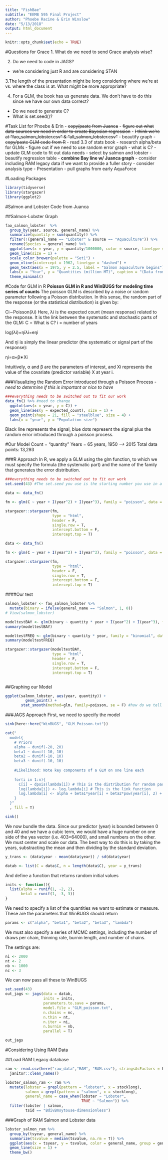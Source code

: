 ```yaml
---
title: "FishBae"
subtitle: "EEMB 595 Final Project" 
author: "Phoebe Racine & Erin Winslow"
date: "5/13/2018"
output: html_document
---
```


```r
knitr::opts_chunk$set(echo = TRUE)
```

#Questions for Grace
1. What do we need to send Grace analysis wise?

2. Do we need to code in JAGS?
- we're considering just R and are considering STAN

3.The length of the presentation might be long considering where we're at vs. where the class is at. What might be more appropriate?

4. For a GLM, the book has us generate data. We don't have to do this since we have our own data correct?
- Do we need to generate C?
- What is set.seed()?

#Task List for Phoebe & Erin
- ~~copy/paste from Juanca~~
  - ~~figure out what data sources we need in order to create Bayesian regression~~
  - ~~I think we're at "fao_salmon_lobster.csv" & "all_salmon_lobster.csv"~~
  - beautify graph 
- ~~copy/paste GLM code from R~~
- read 3.3 of stats book
- research alpha/beta for GLMs
- figure out if we need to use random error graph
- what is C?
- update GLM code to fit out data needs
  - select by salmon and lobster
- beautify regression table
- **combine Bay line w/ Juanca graph**
- consider including RAM legacy data if we want to provide a fuller story
  - consider analysis type
- Presentation
  - pull graphs from early AquaForce
  



#Loading Packages
```r
library(tidyverse)
library(stargazer)
library(ggplot2)

```


#Salmon and Lobster Code from Juanca


##Salmon-Lobster Graph
```r

fao_salmon_lobster  %>%
  group_by(year, source, general_name) %>% 
  summarize(quantity = sum(quantity)) %>% 
  filter(!(general_name == "Lobster" & source == "Aquaculture")) %>% 
  rename(Species = general_name) %>% 
  ggplot(aes(x = year, y = quantity/1000000, color = source, linetype = Species, group = paste(source, Species))) +
  geom_line(size = 1) +
  scale_color_brewer(palette = "Set1") +
  geom_vline(xintercept = 1962, linetype = "dashed") +
  geom_text(aes(x = 1975, y = 2.5, label = "Salmon aquaculture begins"), color = "black", size = 4) +
  labs(x = "Year", y = "Quantities (million MT)", caption = "(Data from FAO: www.fao.org/fishery/statistics/)") +
  theme_minimal()

```



#Code for GLM in R
**Poisson GLM in R and WinBUGS for modeling time series of counts**
The poisson GLM is described by a noise or random parameter following a Poisson distribution. In this sense, the random part of the response (or the statistical distribution) is given by:

Ci∼Poisson(λi)
Here, λi is the expected count (mean response) related to the response. It is the link between the systematic and stochastic parts of the GLM:
C = What is C?
i = number of years

log(λi)=ηiλi=eηi

And ηi is simply the linear predictor (the systematic or signal part of the response):

ηi=α+β∗Xi

Intuitively, α and β are the parameters of interest, and Xi represents the value of the covariate (predictor variable) X at year i.

###Visualizing the Random Error introduced through a Poisson Process
- *need to determine if this is important or nice to have*
```r

###everything needs to be switched out to fit our work
data_fn() %>% #need to change
  ggplot(aes(x = year, y = C)) +
  geom_line(aes(y = expected_count), size = 1) + 
  geom_point(shape = 21, fill = "steelblue", size = 4) +
  labs(x = "year", y = "Population size")


```
Black line represents the signal, blue dots represent the signal plus the random error introduced through a poisson process.



#Our Model
Count = "quantity"
Years = 65 years, 1950 --> 2015
Total data points: 13,293




###R Approach
In R, we apply a GLM using the glm function, to which we must specify the formula (the systematic part) and the name of the family that generates the error distribution.


```r


###everything needs to be switched out to fit our work
set.seed(43) #The set.seed you use is the starting number you use in a sequence of numbers from random generation. How should we pick the set.seed?

data <- data_fn()

fm <- glm(C ~ year + I(year^2) + I(year^3), family = "poisson", data = data)

stargazer::stargazer(fm,
                     type = "html",
                     header = F,
                     single.row = T,
                     intercept.bottom = F,
                     intercept.top = T)

data <- data_fn()

fm <- glm(C ~ year + I(year^2) + I(year^3), family = "poisson", data = data)

stargazer::stargazer(fm,
                     type = "html",
                     header = F,
                     single.row = T,
                     intercept.bottom = F,
                     intercept.top = T)


```

####Our test
```r

salmon_lobster <- fao_salmon_lobster %>%
  mutate(binary = ifelse(general_name == "Salmon", 1, 0))
# View(salmon_lobster)  

modeltestBAY <- glm(binary ~ quantity * year + I(year^2) + I(year^3), family = "poisson", data = salmon_lobster)
summary(modeltestBAY)

modeltestFREQ <- glm(binary ~ quantity * year, family = "binomial", data = salmon_lobster)
summary(modeltestFREQ)

stargazer::stargazer(modeltestBAY,
                     type = "html",
                     header = F,
                     single.row = T,
                     intercept.bottom = F,
                     intercept.top = T)



```
##Graphing our Model
```r


ggplot(salmon_lobster, aes(year, quantity)) + 
         geom_point() +
       stat_smooth(method=glm, family=poisson, se = F) #how do we tell it what model we're running?? #Family = binomial and family = poisson result in the same thing rn


```



###JAGS Approach
First, we need to specify the model
```r
sink(here::here("WinBUGS", "GLM_Poisson.txt"))

cat("
  model{
    # Priors
    alpha ~ dunif(-20, 20)
    beta1 ~ dunif(-10, 10)
    beta2 ~ dunif(-10, 10)
    beta3 ~ dunif(-10, 10)
    
    #Likelihood: Note key components of a GLM on one line each
    
    for(i in 1:n){
      C[i] ~ dpois(lambda[i]) # This is the distribution for random part
      log(lambda[i]) <- log.lambda[i] # This is the link function
      log.lambda[i] <- alpha + beta1*year[i] + beta2*pow(year[i], 2) + beta3*pow(year[i], 3) # This is the linear predictor
    }
  }"
  , fill = T)

sink()


```


We now bundle the data. Since our predictor (year) is bounded between 0 and 40 and we have a cubic term, we would have a huge number on one side of the yea vector (i.e. 403=64000), and small numbers on the other. We must center and scale our data. The best way to do this is by taking the years, substracting the mean and then dividing by the standard deviation.
```r

y_trans <- (data$year - mean(data$year)) / sd(data$year)

datab <- list(C = data$C, n = length(data$C), year = y_trans)

```

And define a function that returns random initial values
```r
inits <- function(){
  list(alpha = runif(1, -2, 2),
       beta1 = runif(1, -3, 3))
}

```

We need to specify a list of the quantities we want to estimate or measure. These are the parameters that WinBUGS should return
```r

params <- c("alpha", "beta1", "beta2", "beta3", "lambda")

```

We must also specify a series of MCMC settings, including the number of draws per chain, thinning rate, burnin length, and number of chains.

The settings are:

```r

ni <- 2000
nt <- 2
nb <- 1000
nc <- 3

```

We can now pass all these to WinBUGS
```r
set.seed(43)
out_jags <- jags(data = datab,
                 inits = inits,
                 parameters.to.save = params,
                 model.file = "GLM_poisson.txt",
                 n.chains = nc,
                 n.thin = nt,
                 n.iter = ni,
                 n.burnin = nb,
                 parallel = T)


```

```r
out_jags

```


#Considering Using RAM Data

##Load RAM Legacy database
```r
ram <- read.csv(here("raw_data","RAM", "RAM.csv"), stringsAsFactors = F) %>% 
  janitor::clean_names()

```

```r
lobster_salmon_ram <- ram %>% 
  mutate(lobster = grepl(pattern = "lobster", x = stocklong),
         salmon = grepl(pattern = "salmon", x = stocklong),
         general_name = case_when(lobster ~ "Lobster",
                                  TRUE ~ "Salmon")) %>% 
  filter(lobster | salmon,
         tsid == "BdivBmsytouse-dimensionless")

```

###Graph of RAM Salmon and Lobster data
```r

lobster_salmon_ram %>% 
  group_by(tsyear, general_name) %>% 
  summarize(tsvalue = median(tsvalue, na.rm = T)) %>% 
  ggplot(aes(x = tsyear, y = tsvalue, color = general_name, group = general_name)) +
  geom_line(size = 1) +
  theme_bw()

```



